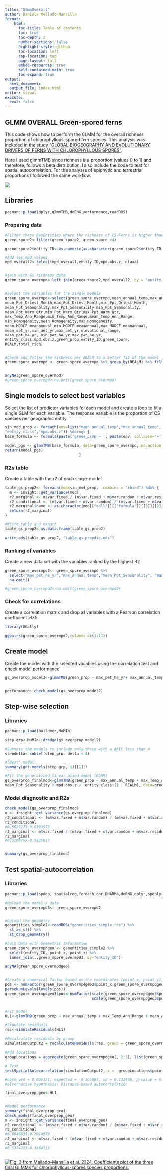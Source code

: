 ```yaml
---
title: "GlmmOverall"
author: Daniela Mellado-Mansilla
format:
    html:
      toc-title: Table of contents
      toc: true
      toc-depth: 2
      number-sections: false
      highlight-style: github
      toc-location: left
      cap-location: top
      page-layout: full
      embed-resources: true
      self-contained-math: true
      toc-expand: true
output: 
  html_document: 
  output_file: index.html
editor: visual
execute: 
  eval: false
---
```


## GLMM OVERALL Green-spored ferns

This code shows how to perform the GLMM for the overall richness proportion of chlorophyllous-spored fern species. This analysis was included in the study "[GLOBAL BIOGEOGRAPHY AND EVOLUTIONARY DRIVERS OF FERNS WITH CHLOROPHYLLOUS SPORES"](https://www.biorxiv.org/content/10.1101/2024.11.18.624067v1).

Here I used glmmTMB since richness is a proportion (values 0 to 1) and therefore, follows a beta distribution. I also include the code to test for spatial autocorrelation. For the analyses of epiphytic and terrestrial proportions I followed the same workflow.

[![](images/Global-distribution-of-ferns-with-chlorophyllous-spores-Only-proportions-of-geographic_W640.jpg)](https://www.biorxiv.org/content/10.1101/2024.11.18.624067v1)

## Libraries

```r
pacman::p_load(dplyr,glmmTMB,doRNG,performance,readODS)
```

### Preparing data

```r

#Filter those GeoEntities where the richness of CS-Ferns is higher than 4 species
green_spore2<-filter(green_spore2, green_spore >4)

green_spore2$entity_ID<-as.numeric(as.character(green_spore2$entity_ID))

#Add ses.mpd values
mpd_overall2<-select(mpd_overall,entity_ID,mpd.obs.z, ntaxa)


#join with GS richness data
green_spore_overmpd<-left_join(green_spore2,mpd_overall2, by = "entity_ID")


#Select the variables for the single models
green_spore_overmpd<-select(green_spore_overmpd,mean_annual_temp,max_annual_temp,min_annual_temp, mean_Annual_Precipitation,max_Annual_Precipitation, min_Annual_Precipitation,
mean_Ppt_Driest_Month,max_Ppt_Driest_Month,min_Ppt_Driest_Month,
mean_Ppt_Seasonality,max_Ppt_Seasonality,min_Ppt_Seasonality,
mean_Ppt_Warm_Qtr,min_Ppt_Warm_Qtr,max_Ppt_Warm_Qtr,
max_Temp_Ann_Range,min_Temp_Ann_Range,mean_Temp_Ann_Range,
min_Homogeneity,mean_Homogeneity,max_Homogeneity,
mean_MODCF_meanannual,min_MODCF_meanannual,max_MODCF_meanannual,
mean_aet_yr,min_aet_yr,max_aet_yr,elevational_range,
mean_pet_he_yr, min_pet_he_yr,max_pet_he_yr,
entity_class,mpd.obs.z,green_prop,entity_ID,green_spore,
REALM,total_rich)


#Check and filter the richness per REALM to a better fit of the model
green_spore_overmpd <- green_spore_overmpd %>% group_by(REALM) %>% filter(n()>4) %>% ungroup()


anyNA(green_spore_overmpd)
#green_spore_overmpd<-na.omit(green_spore_overmpd)

```

## Single models to select best variables

Select the list of predictor variables for each model and create a loop to fit a single GLM for each variable. The response variable is the proportion of CS species per geographic entity.

```r

sin_mod_prop <- foreach(env=list("mean_annual_temp","max_annual_temp","min_annual_temp", "mean_Annual_Precipitation","max_Annual_Precipitation", "min_Annual_Precipitation", "mean_Ppt_Driest_Month","max_Ppt_Driest_Month","min_Ppt_Driest_Month", "mean_Ppt_Seasonality","max_Ppt_Seasonality","min_Ppt_Seasonality", "mean_Ppt_Warm_Qtr","min_Ppt_Warm_Qtr","max_Ppt_Warm_Qtr", "max_Temp_Ann_Range","min_Temp_Ann_Range","mean_Temp_Ann_Range", "min_Homogeneity","mean_Homogeneity","max_Homogeneity", "mean_MODCF_meanannual","min_MODCF_meanannual","max_MODCF_meanannual", "mean_aet_yr","min_aet_yr","max_aet_yr",          "elevational_range", "mean_pet_he_yr", "min_pet_he_yr","max_pet_he_yr",
"entity_class","mpd.obs.z")) %dorng% {
base_formula <- formula(paste('green_prop ~ ', paste(env, collapse='+'), '+(1|REALM)'))
                                   
model_pgs <- glmmTMB(base_formula, data=green_spore_overmpd, na.action = "na.omit",family = beta_family(link="logit"))
return(model_pgs)
                                 }

```

### R2s table

Create a table with the r2 of each single-model

```r
table_gs_prop2<- foreach(mod=sin_mod_prop, .combine = "rbind") %do% {
  m <- insight::get_variance(mod)
  r2_marginal <- m$var.fixed / (m$var.fixed + m$var.random + m$var.residual)
  r2_conditional <- (m$var.fixed + m$var.random) / (m$var.fixed + m$var.random + m$var.residual)
  r2_marginal$name <- as.character(mod[["call"]][["formula"]][[3]][[2]])
  return(r2_marginal)
}

#Write table and export
table_gs_prop2<-as.data.frame(table_gs_prop2)

write_ods(table_gs_prop2, "table_gs_propdic.ods")


```

### Ranking of variables

Create a new data set with the variables ranked by the highest R2

```r
green_spore_overmpd2<- green_spore_overmpd %>% 
  select("max_pet_he_yr","max_annual_temp","mean_Ppt_Seasonality", "max_aet_yr","mean_MODCF_meanannual", "max_Temp_Ann_Range","mean_Ppt_Driest_Month","mean_Homogeneity","elevational_range","max_Ppt_Warm_Qtr","mean_Annual_Precipitation","REALM","entity_class","entity_ID","green_prop","mpd.obs.z","green_spore","total_rich") %>% 
  na.omit()

#green_spore_overmpd2<-na.omit(green_spore_overmpd2)

```

### Check for correlations

Create a correlation matrix and drop all variables with a Pearson correlation coefficient \>0.5

```r
library(GGally)

ggpairs(green_spore_overmpd2,columns =c(1:11))

```

## Create model

Create the model with the selected variables using the correlation test and check model performance

```r
gs_overprop_model2<-glmmTMB(green_prop ~ max_pet_he_yr+ max_annual_temp+mean_Ppt_Seasonality+max_aet_yr+mean_MODCF_meanannual+ mpd.obs.z+entity_class+max_Temp_Ann_Range+mean_Ppt_Driest_Month+ mean_Homogeneity+elevational_range+max_Ppt_Warm_Qtr+mean_Annual_Precipitation+(1|REALM), data=green_spore_overmpd2, na.action=na.fail,family = beta_family(link="logit"))


performance::check_model(gs_overprop_model2)

```

## Step-wise selection

### Libraries

```r
pacman::p_load(buildmer,MuMIn)
```

```r

step_grp<-MuMIn::dredge(gs_overprop_model2)

#Subsets the models to include only those with a ΔAIC less than 4
stepdelta<-subset(step_grp, delta < 4)

#'Best' model
summary(get.models(step_grp, 1)[[1]])

#Fit the generalized linear mixed model (GLMM)
gs_overprop_finalmod<-glmmTMB(green_prop ~ max_annual_temp + max_Temp_Ann_Range + mean_Annual_Precipitation +  
mean_Ppt_Seasonality + mpd.obs.z +  entity_class+(1 | REALM), data=green_spore_overmpd2, na.action=na.fail,family = beta_family(link="logit"))

```

### Model diagnostic and R2s

```r
check_model(gs_overprop_finalmod)
m <- insight::get_variance(gs_overprop_finalmod)
r2_conditional <- (m$var.fixed + m$var.random) / (m$var.fixed + m$var.random + m$var.residual)
r2_conditional
#0.6627273-0.6393573
r2_marginal <- m$var.fixed / (m$var.fixed + m$var.random + m$var.residual)
r2_marginal
#0.6100755-0.5935617


summary(gs_overprop_finalmod)
```

## Test spatial-autocorrelation

### Libraries

```r
pacman::p_load(spdep, spatialreg,foreach,car,DHARMa,doRNG,dplyr,spdplyr,RDS)
```

```r

#Upload the model's data
green_spore_overmpd3<- green_spore_overmpd2


#Upload the geometry
geoentities_simple2<-readRDS("geoentities_simple.rds") %>% 
  st_as_sf() %>%
  st_drop_geometry()

#Join Data with Geometric Information
green_spore_overmpdgeo <- geoentities_simple2 %>%
  select(entity_ID, point_x, point_y) %>%
  inner_join(.,green_spore_overmpd3, by="entity_ID")

anyNA(green_spore_overmpdgeo)


#Create a numerical factor based on the coordinates (point_x, point_y), parse its levels, and scale the coordinates for spatial analysis
pos <- numFactor(green_spore_overmpdgeo3$point_x,green_spore_overmpdgeo3$point_y)
parseNumLevels(levels(pos))
green_spore_overmpdgeo3$pos<-numFactor(scale(green_spore_overmpdgeo3$point_x), 
                                       scale(green_spore_overmpdgeo3$point_y))


#Fit model
HL1<-glmmTMB(green_prop ~ max_annual_temp + max_Temp_Ann_Range + mean_Annual_Precipitation +  mean_Ppt_Seasonality + mpd.obs.z + entity_class+(1 | REALM), data=green_spore_overmpdgeo, na.action=na.fail,family = beta_family(link="logit"))

#Simulate residuals
res<-simulateResiduals(HL1)

#Recalculate residuals by group
simulationOutput2 = recalculateResiduals(res, group = green_spore_overmpdgeo$REALM)

#Add locations
groupLocations = aggregate(green_spore_overmpdgeo[, 2:3], list(green_spore_overmpdgeo$REALM), mean)

# Test
testSpatialAutocorrelation(simulationOutput2, x =  groupLocations$point_x, y = groupLocations$point_y, plot=F)

#observed = 0.036121, expected = -0.166667, sd = 0.133406, p-value = 0.1285
#alternative hypothesis: Distance-based autocorrelation

final_overprop_geo<-HL1


#Model performance
summary(final_overprop_geo)
check_model(final_overprop_geo)
m <- insight::get_variance(final_overprop_geo)
r2_conditional <- (m$var.fixed + m$var.random) / (m$var.fixed + m$var.random + m$var.residual)
r2_conditional
#0.6646631-0.7014573
r2_marginal <- m$var.fixed / (m$var.fixed + m$var.random + m$var.residual)
r2_marginal
#0.5374723-0.3864215



```

[![Fig. 3 from Mellado-Mansilla et al. 2024. Coefficients plot of the three final GLMMs for chlorophyllous-spored species proportions.](images/Coefficients-plot-of-the-three-final-GLMMs-for-chlorophyllous-spored-species-proportions_W640.jpg)](https://www.biorxiv.org/content/10.1101/2024.11.18.624067v1)
